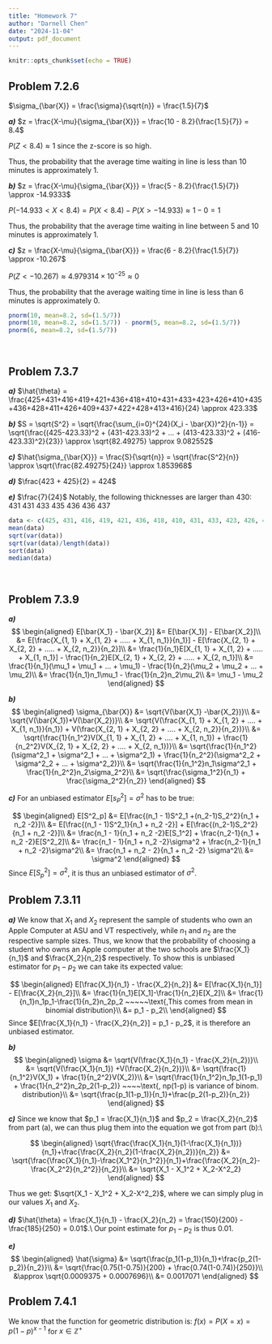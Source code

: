 ```yaml
---
title: "Homework 7"
author: "Darnell Chen"
date: "2024-11-04"
output: pdf_document
---
```


```r
knitr::opts_chunk$set(echo = TRUE)
```

## Problem 7.2.6

$\sigma_{\bar{X}} = \frac{\sigma}{\sqrt{n}} = \frac{1.5}{7}$

***a)*** $z = \frac{X-\mu}{\sigma_{\bar{X}}} = \frac{10 - 8.2}{\frac{1.5}{7}} = 8.4$

$P(Z < 8.4) \approx 1$ since the z-score is so high.

Thus, the probability that the average time waiting in line is less than 10 minutes is approximately 1.

***b)*** $z = \frac{X-\mu}{\sigma_{\bar{X}}} = \frac{5 - 8.2}{\frac{1.5}{7}} \approx -14.9333$

$P(-14.933 < X < 8.4) = P(X < 8.4) -P(X > -14.933) \approx 1-0 = 1$

Thus, the probability that the average time waiting in line between 5 and 10 minutes is approximately 1.

***c)*** $z = \frac{X-\mu}{\sigma_{\bar{X}}} = \frac{6 - 8.2}{\frac{1.5}{7}} \approx -10.267$

$P(Z < -10.267) \approx 4.979314 \times 10^{-25} \approx 0$

Thus, the probability that the average waiting time in line is less than 6 minutes is approximately 0.

```r
pnorm(10, mean=8.2, sd=(1.5/7))
pnorm(10, mean=8.2, sd=(1.5/7)) - pnorm(5, mean=8.2, sd=(1.5/7))
pnorm(6, mean=8.2, sd=(1.5/7))
```

$~$

## Problem 7.3.7

***a)*** $\hat{\theta} = \frac{425+431+416+419+421+436+418+410+431+433+423+426+410+435+436+428+411+426+409+437+422+428+413+416}{24} \approx 423.33$

***b)*** $S = \sqrt{S^2} = \sqrt{\frac{\sum_{i=0}^{24}(X_i - \bar{X})^2}{n-1}} = \sqrt{\frac{(425-423.33)^2 + (431-423.33)^2 + ... + (413-423.33)^2 + (416-423.33)^2}{23}} \approx \sqrt{82.49275} \approx 9.082552$

***c)*** $\hat{\sigma_{\bar{X}}} = \frac{S}{\sqrt{n}} = \sqrt{\frac{S^2}{n}} \approx \sqrt{\frac{82.49275}{24}} \approx 1.853968$

***d)*** $\frac{423 + 425}{2} = 424$

***e)*** $\frac{7}{24}$ Notably, the following thicknesses are larger than 430: 431 431 433 435 436 436 437

```r
data <- c(425, 431, 416, 419, 421, 436, 418, 410, 431, 433, 423, 426, 410, 435, 436, 428, 411, 426, 409, 437, 422, 428, 413, 416)
mean(data)
sqrt(var(data))
sqrt(var(data)/length(data))
sort(data)
median(data)
```

$~$

## Problem 7.3.9

***a)*** 
$$
\begin{aligned}
E[\bar{X_1} - \bar{X_2}] &= E[\bar{X_1}] - E[\bar{X_2}]\\
&= E[\frac{X_{1, 1} + X_{1, 2} + ..... + X_{1, n_1}}{n_1}] - E[\frac{X_{2, 1} + X_{2, 2} + ..... + X_{2, n_2}}{n_2}]\\
&= \frac{1}{n_1}E[X_{1, 1} + X_{1, 2} + ..... + X_{1, n_1}] - \frac{1}{n_2}E[X_{2, 1} + X_{2, 2} + ..... + X_{2, n_1}]\\
&= \frac{1}{n_1}(\mu_1 + \mu_1 + ... + \mu_1) - \frac{1}{n_2}(\mu_2 + \mu_2 + ... + \mu_2)\\
&= \frac{1}{n_1}n_1\mu_1 - \frac{1}{n_2}n_2\mu_2\\
&= \mu_1 - \mu_2
\end{aligned}
$$

***b)***
$$
\begin{aligned}
\sigma_{\bar{X}} &= \sqrt{V(\bar{X_1} -\bar{X_2})}\\
&= \sqrt{V(\bar{X_1})+V(\bar{X_2})}\\
&= \sqrt{V(\frac{X_{1, 1} + X_{1, 2} + .... + X_{1, n_1}}{n_1}) + V(\frac{X_{2, 1} + X_{2, 2} + .... + X_{2, n_2}}{n_2})}\\
&= \sqrt{\frac{1}{n_1^2}V(X_{1, 1} + X_{1, 2} + .... + X_{1, n_1}) + \frac{1}{n_2^2}V(X_{2, 1} + X_{2, 2} + .... + X_{2, n_1})}\\
&= \sqrt{\frac{1}{n_1^2}(\sigma^2_1 + \sigma^2_1 + ... + \sigma^2_1) + \frac{1}{n_2^2}(\sigma^2_2 + \sigma^2_2 + ... + \sigma^2_2)}\\
&= \sqrt{\frac{1}{n_1^2}n_1\sigma^2_1 + \frac{1}{n_2^2}n_2\sigma_2^2}\\
&= \sqrt{\frac{\sigma_1^2}{n_1} + \frac{\sigma_2^2}{n_2}}
\end{aligned}
$$

***c)*** For an unbiased estimator $E[s^2_P] = \sigma^2$ has to be true:

$$
\begin{aligned}
E[S^2_p] &= E[\frac{(n_1 - 1)S^2_1 +(n_2-1)S_2^2}{n_1 + n_2 -2}]\\
&= E[\frac{(n_1 - 1)S^2_1}{n_1 + n_2 -2}] + E[\frac{(n_2-1)S_2^2}{n_1 + n_2 -2}]\\
&= \frac{n_1 - 1}{n_1 + n_2 -2}E[S_1^2] + \frac{n_2-1}{n_1 + n_2 -2}E[S^2_2]\\
&= \frac{n_1 - 1}{n_1 + n_2 -2}\sigma^2 + \frac{n_2-1}{n_1 + n_2 -2}\sigma^2\\
&= \frac{n_1 + n_2 - 2}{n_1 + n_2 -2} \sigma^2\\
&= \sigma^2
\end{aligned}
$$
Since $E[S_p^2] = \sigma^2$, it is thus an unbiased estimator of $\sigma^2$.

## Problem 7.3.11
***a)*** We know that $X_1$ and $X_2$ represent the sample of students who own an Apple Computer at ASU and VT respectively, while $n_1$ and $n_2$ are the respective sample sizes. Thus, we know that the probability of choosing a student who owns an Apple computer at the two schools are $\frac{X_1}{n_1}$ and $\frac{X_2}{n_2}$ respectively. To show this is unbiased estimator for $p_1 - p_2$ we can take its expected value:

$$
\begin{aligned}
E[\frac{X_1}{n_1} - \frac{X_2}{n_2}] &= E[\frac{X_1}{n_1}] - E[\frac{X_2}{n_2}]\\
&= \frac{1}{n_1}E[X_1]-\frac{1}{n_2}E[X_2]\\
&= \frac{1}{n_1}n_1p_1-\frac{1}{n_2}n_2p_2 ~~~~~\text{,This comes from mean in binomial distribution}\\
&= p_1 - p_2\\
\end{aligned}
$$
Since $E[\frac{X_1}{n_1} - \frac{X_2}{n_2}] = p_1 - p_2$, it is therefore an unbiased estimator.

***b)***
$$
\begin{aligned}
\sigma &= \sqrt{V(\frac{X_1}{n_1} - \frac{X_2}{n_2})}\\
&= \sqrt{V(\frac{X_1}{n_1}) +V(\frac{X_2}{n_2})}\\
&= \sqrt{\frac{1}{n_1^2}V(X_1) + \frac{1}{n_2^2}V(X_2)}\\
&= \sqrt{\frac{1}{n_1^2}n_1p_1(1-p_1) + \frac{1}{n_2^2}n_2p_2(1-p_2)} ~~~~\text{, np(1-p) is variance of binom. distribution}\\
&= \sqrt{\frac{p_1(1-p_1)}{n_1}+\frac{p_2(1-p_2)}{n_2}}
\end{aligned}
$$

***c)*** Since we know that $p_1 = \frac{X_1}{n_1}$ and $p_2 = \frac{X_2}{n_2}$ from part (a), we can thus plug them into the equation we got from part (b):\\

$$
\begin{aligned}
\sqrt{\frac{\frac{X_1}{n_1}(1-\frac{X_1}{n_1})}{n_1}+\frac{\frac{X_2}{n_2}(1-\frac{X_2}{n_2})}{n_2}} &= \sqrt{\frac{\frac{X_1}{n_1}-\frac{X_1^2}{n_1^2}}{n_1}+\frac{\frac{X_2}{n_2}-\frac{X_2^2}{n_2^2}}{n_2}}\\
&= \sqrt{X_1 - X_1^2 + X_2-X^2_2}
\end{aligned}
$$

Thus we get: $\sqrt{X_1 - X_1^2 + X_2-X^2_2}$, where we can simply plug in our values $X_1$ and $X_2$.

***d)*** $\hat{\theta} = \frac{X_1}{n_1} - \frac{X_2}{n_2} = \frac{150}{200} - \frac{185}{250} = 0.01$.\\
Our point estimate for $p_1 - p_2$ is thus $0.01$.

***e)***
$$
\begin{aligned}
\hat{\sigma} &= \sqrt{\frac{p_1(1-p_1)}{n_1}+\frac{p_2(1-p_2)}{n_2}}\\
&= \sqrt{\frac{0.75(1-0.75)}{200} + \frac{0.74(1-0.74)}{250}}\\
&\approx \sqrt{0.0009375 + 0.0007696}\\
&= 0.0017071
\end{aligned}
$$

## Problem 7.4.1
We know that the function for geometric distribution is: $f(x) = P(X=x) = p(1-p)^{x-1}$ for $x \in \mathbb{Z^+}$
